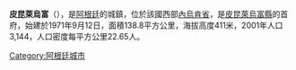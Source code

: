 {{Coord|39|31|S|69|15|W|display=title}}

'''皮昆萊烏富'''（{{lang-es|Picún Leufú}}），是[[阿根廷|阿根廷]]的城鎮，位於該國西部[[內烏肯省|內烏肯省]]，是[[皮昆萊烏富縣|皮昆萊烏富縣]]的首府，始建於1971年9月12日，面積138.8平方公里，海拔高度411米，2001年人口3,144，人口密度每平方公里22.65人。

{{Argentina-geo-stub}}
[[Category:阿根廷城市|Category:阿根廷城市]]